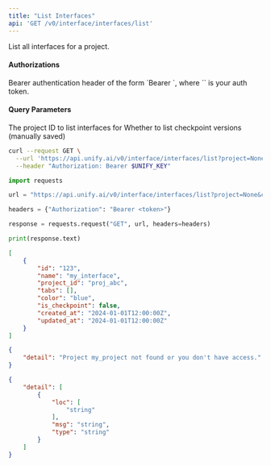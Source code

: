 ```yaml
---
title: "List Interfaces"
api: 'GET /v0/interface/interfaces/list'
---
```

List all interfaces for a project.

#### Authorizations

<ParamField header="Authorization" type="string" required="true">
  Bearer authentication header of the form `Bearer <token>`, where `<token>` is your auth token.
</ParamField>

#### Query Parameters

<ParamField query="project" type="string" required="true">
The project ID to list interfaces for
</ParamField>

<ParamField query="checkpoint" type="boolean"  default="false">
Whether to list checkpoint versions (manually saved)
</ParamField>

<RequestExample>

```bash cURL
curl --request GET \
  --url 'https://api.unify.ai/v0/interface/interfaces/list?project=None&checkpoint=None' \
  --header "Authorization: Bearer $UNIFY_KEY"
```

```python Python
import requests

url = "https://api.unify.ai/v0/interface/interfaces/list?project=None&checkpoint=None"

headers = {"Authorization": "Bearer <token>"}

response = requests.request("GET", url, headers=headers)

print(response.text)
```

</RequestExample>
<ResponseExample>

```json 200
[
    {
        "id": "123",
        "name": "my_interface",
        "project_id": "proj_abc",
        "tabs": [],
        "color": "blue",
        "is_checkpoint": false,
        "created_at": "2024-01-01T12:00:00Z",
        "updated_at": "2024-01-01T12:00:00Z"
    }
]
```

```json 404
{
    "detail": "Project my_project not found or you don't have access."
}
```

```json 422
{
    "detail": [
        {
            "loc": [
                "string"
            ],
            "msg": "string",
            "type": "string"
        }
    ]
}
```

</ResponseExample>
